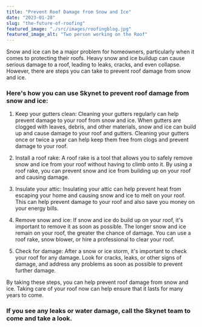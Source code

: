 ```yaml
---
title: "Prevent Roof Damage from Snow and Ice"
date: "2023-01-28"
slug: "the-future-of-roofing"
featured_image: "./src/images/roofingblog.jpg"
featured_image_alt: "Two person working on the Roof"
---
```


Snow and ice can be a major problem for homeowners, particularly when it comes to protecting their roofs. Heavy snow and ice buildup can cause serious damage to a roof, leading to leaks, cracks, and even collapse. However, there are steps you can take to prevent roof damage from snow and ice.

### Here's how you can use Skynet to prevent roof damage from snow and ice:

1. Keep your gutters clean: Cleaning your gutters regularly can help prevent damage to your roof from snow and ice. When gutters are clogged with leaves, debris, and other materials, snow and ice can build up and cause damage to your roof and gutters. Cleaning your gutters once or twice a year can help keep them free from clogs and prevent damage to your roof.

2. Install a roof rake: A roof rake is a tool that allows you to safely remove snow and ice from your roof without having to climb onto it. By using a roof rake, you can prevent snow and ice from building up on your roof and causing damage.

3. Insulate your attic: Insulating your attic can help prevent heat from escaping your home and causing snow and ice to melt on your roof. This can help prevent damage to your roof and also save you money on your energy bills.

4. Remove snow and ice: If snow and ice do build up on your roof, it's important to remove it as soon as possible. The longer snow and ice remain on your roof, the greater the chance of damage. You can use a roof rake, snow blower, or hire a professional to clear your roof.

5. Check for damage: After a snow or ice storm, it's important to check your roof for any damage. Look for cracks, leaks, or other signs of damage, and address any problems as soon as possible to prevent further damage.

By taking these steps, you can help prevent roof damage from snow and ice. Taking care of your roof now can help ensure that it lasts for many years to come.

### If you see any leaks or water damage, call the Skynet team to come and take a look.
